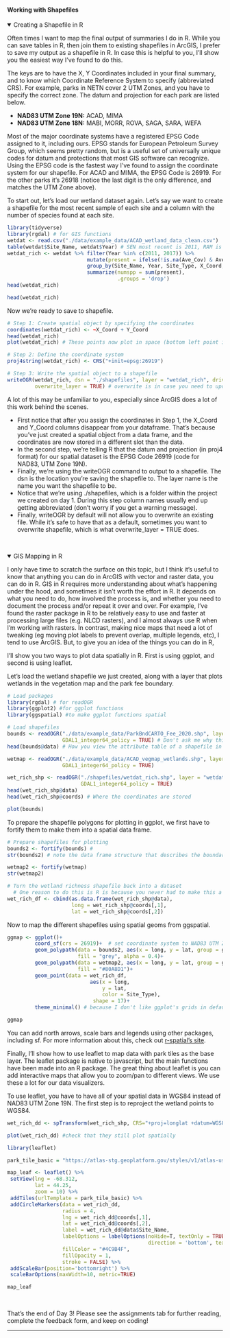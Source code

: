 #### Working with Shapefiles
<details open><summary class='drop'>Creating a Shapefile in R </summary>
Often times I want to map the final output of summaries I do in R. While you can save tables in R, then join them to existing shapefiles in ArcGIS, I prefer to save my output as a shapefile in R. In case this is helpful to you, I'll show you the easiest way I've found to do this. 

The keys are to have the X, Y Coordinates included in your final summary, and to know which Coordinate Reference System to specify (abbreviated CRS). For example, parks in NETN cover 2 UTM Zones, and you have to specify the correct zone. The datum and projection for each park are listed below. 

<ul>
<li><b>NAD83 UTM Zone 19N:</b> ACAD, MIMA</li>
<li><b>NAD83 UTM Zone 18N:</b> MABI, MORR, ROVA, SAGA, SARA, WEFA</li>
</ul>

Most of the major coordinate systems have a registered EPSG Code assigned to it, including ours. EPSG stands for European Petroleum Survey Group, which seems pretty random, but is a useful set of universally unique codes for datum and protections that most GIS software can recognize. Using the EPSG code is the fastest way I've found to assign the coordinate system for our shapefile. For ACAD and MIMA, the EPSG Code is 26919. For the other parks it's 26918 (notice the last digit is the only difference, and matches the UTM Zone above). 

To start out, let's load our wetland dataset again. Let's say we want to create a shapefile for the most recent sample of each site and a column with the number of species found at each site.
```r
library(tidyverse)
library(rgdal) # for GIS functions
wetdat <- read.csv("./data/example_data/ACAD_wetland_data_clean.csv")
table(wetdat$Site_Name, wetdat$Year) # SEN most recent is 2011, RAM is 2017
wetdat_rich <- wetdat %>% filter(Year %in% c(2011, 2017)) %>% 
                          mutate(present = ifelse(!is.na(Ave_Cov) & Ave_Cov > 0, 1, 0)) %>% 
                          group_by(Site_Name, Year, Site_Type, X_Coord, Y_Coord) %>% 
                          summarize(numspp = sum(present), 
                                    .groups = 'drop')
head(wetdat_rich)
```
```r
head(wetdat_rich)  
```
Now we're ready to save to shapefile. 

```r
# Step 1: Create spatial object by specifying the coordinates
coordinates(wetdat_rich) <- ~X_Coord + Y_Coord
head(wetdat_rich)
plot(wetdat_rich) # These points now plot in space (bottom left point is on IAH)

# Step 2: Define the coordinate system 
proj4string(wetdat_rich) <- CRS("+init=epsg:26919")

# Step 3: Write the spatial object to a shapefile
writeOGR(wetdat_rich, dsn = "./shapefiles", layer = "wetdat_rich", driver = "ESRI Shapefile", 
         overwrite_layer = TRUE) # overwrite is in case you need to update your shapefile.

```
A lot of this may be unfamiliar to you, especially since ArcGIS does a lot of this work behind the scenes. 
<ul><li>First notice that after you assign the coordinates in Step 1, the X_Coord and Y_Coord columns disappear from your dataframe. That's because you've just created a spatial object from a data frame, and the coordinates are now stored in a different slot than the data. </li>
<li>In the second step, we're telling R that the datum and projection (in proj4 format) for our spatial dataset is the EPSG Code 26919 (code for NAD83, UTM Zone 19N).</li> 
<li>Finally, we're using the writeOGR command to output to a shapefile. The dsn is the location you're saving the shapefile to. The layer name is the name you want the shapefile to be.</li>
<li>Notice that we're using ./shapefiles, which is a folder within the project we created on day 1. During this step column names usually end up getting abbreviated (don't worry if you get a warning message). </li>
<li>Finally, writeOGR by default will not allow you to overwrite an existing file. While it's safe to have that as a default, sometimes you want to overwrite shapefile, which is what overwrite_layer = TRUE does.</li></ul>
</details>
<br>

<details open><summary class='drop'>GIS Mapping in R</summary>
I only have time to scratch the surface on this topic, but I think it's useful to know that anything you can do in ArcGIS with vector and raster data, you can do in R. GIS in R requires more understanding about what's happening under the hood, and sometimes it isn't worth the effort in R. It depends on what you need to do, how involved the process is, and whether you need to document the process and/or repeat it over and over. For example, I've found the raster package in R to be relatively easy to use and faster at processing large files (e.g. NLCD rasters), and I almost always use R when I'm working with rasters. In contrast, making nice maps that need a lot of tweaking (eg moving plot labels to prevent overlap, multiple legends, etc), I tend to use ArcGIS. But, to give you an idea of the things you can do in R, 

I'll show you two ways to plot data spatially in R. First is using ggplot, and second is using leaflet.

Let's load the wetland shapefile we just created, along with a layer that plots wetlands in the vegetation map and the park fee boundary.
```r
# Load packages
library(rgdal) # for readOGR
library(ggplot2) #for ggplot functions
library(ggspatial) #to make ggplot functions spatial

# Load shapefiles
bounds <- readOGR("./data/example_data/ParkBndCARTO_Fee_2020.shp", layer = "ParkBndCARTO_Fee_2020",
                  GDAL1_integer64_policy = TRUE) # Don't ask me why this is here. All I know is it works.
head(bounds@data) # How you view the attribute table of a shapefile in R

wetmap <- readOGR("./data/example_data/ACAD_vegmap_wetlands.shp", layer = "ACAD_vegmap_wetlands",
                  GDAL1_integer64_policy = TRUE)

wet_rich_shp <- readOGR("./shapefiles/wetdat_rich.shp", layer = "wetdat_rich",
                        GDAL1_integer64_policy = TRUE)
head(wet_rich_shp@data)
head(wet_rich_shp@coords) # Where the coordinates are stored
```
```r
plot(bounds)
```

To prepare the shapefile polygons for plotting in ggplot, we first have to fortify them to make them into a spatial data frame. 

```r
# Prepare shapefiles for plotting
bounds2 <- fortify(bounds) # 
str(bounds2) # note the data frame structure that describes the boundary data

wetmap2 <- fortify(wetmap)
str(wetmap2)

# Turn the wetland richness shapefile back into a dataset
  # One reason to do this is R is because you never had to make this a shapefile to plot
wet_rich_df <- cbind(as.data.frame(wet_rich_shp@data), 
                     long = wet_rich_shp@coords[,1],
                     lat = wet_rich_shp@coords[,2])
```

Now to map the different shapefiles using spatial geoms from ggspatial.

```r
ggmap <- ggplot()+
         coord_sf(crs = 26919)+  # set coordinate system to NAD83 UTM Zone 19N using EPSG code      
         geom_polypath(data = bounds2, aes(x = long, y = lat, group = group),
                       fill = "grey", alpha = 0.4)+
         geom_polypath(data = wetmap2, aes(x = long, y = lat, group = group),
                       fill = "#80A8D1")+
         geom_point(data = wet_rich_df, 
                           aes(x = long, 
                               y = lat, 
                               color = Site_Type),
                            shape = 17)+
         theme_minimal() # because I don't like ggplot's grids in default grid

ggmap

```

You can add north arrows, scale bars and legends using other packages, including sf. For more information about this, check out <a href="https://www.r-spatial.org/r/2018/10/25/ggplot2-sf.html">r-spatial's site</a>. 

Finally, I'll show how to use leaflet to map data with park tiles as the base layer. The leaflet package is native to javascript, but the main functions have been made into an R package. The great thing about leaflet is you can add interactive maps that allow you to zoom/pan to different views. We use these a lot for our data visualizers.

To use leaflet, you have to have all of your spatial data in WGS84 instead of NAD83 UTM Zone 19N. The first step is to reproject the wetland points to WGS84.

```r
wet_rich_dd <- spTransform(wet_rich_shp, CRS="+proj=longlat +datum=WGS84")
```
```r
plot(wet_rich_dd) #check that they still plot spatially
```

```r
library(leaflet)

park_tile_basic = "https://atlas-stg.geoplatform.gov/styles/v1/atlas-user/ck58pyquo009v01p99xebegr9/tiles/256/{z}/{x}/{y}@2x?access_token=pk.eyJ1IjoiYXRsYXMtdXNlciIsImEiOiJjazFmdGx2bjQwMDAwMG5wZmYwbmJwbmE2In0.lWXK2UexpXuyVitesLdwUg"

map_leaf <- leaflet() %>% 
 setView(lng = -68.312,
         lat = 44.25,
         zoom = 10) %>% 
 addTiles(urlTemplate = park_tile_basic) %>% 
 addCircleMarkers(data = wet_rich_dd,
                  radius = 4, 
                  lng = wet_rich_dd@coords[,1],
                  lat = wet_rich_dd@coords[,2],
                  label = wet_rich_dd@data$Site_Name,
                  labelOptions = labelOptions(noHide=T, textOnly = TRUE, 
                                              direction = 'bottom', textsize = "12px"),
                  fillColor = "#4C9B4F",
                  fillOpacity = 1,
                  stroke = FALSE) %>% 
 addScaleBar(position='bottomright') %>% 
 scaleBarOptions(maxWidth=10, metric=TRUE) 

map_leaf
```

</details>
<br>

That's the end of Day 3! Please see the assignments tab for further reading, complete the feedback form, and keep on coding!
<hr>
